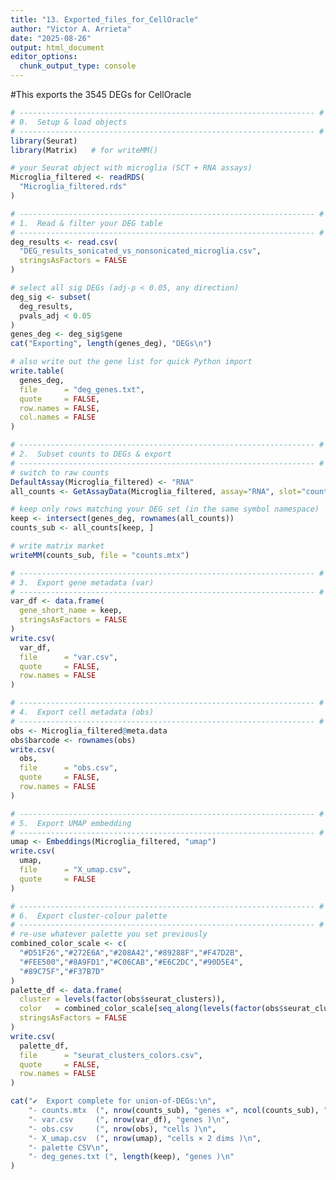 ```yaml
---
title: "13. Exported_files_for_CellOracle"
author: "Victor A. Arrieta"
date: "2025-08-26"
output: html_document
editor_options: 
  chunk_output_type: console
---
```


#This exports the 3545 DEGs for CellOracle
```r
# ------------------------------------------------------------------ #
# 0.  Setup & load objects                                       
# ------------------------------------------------------------------ #
library(Seurat)
library(Matrix)   # for writeMM()

# your Seurat object with microglia (SCT + RNA assays)
Microglia_filtered <- readRDS(
  "Microglia_filtered.rds"
)

# ------------------------------------------------------------------ #
# 1.  Read & filter your DEG table                                
# ------------------------------------------------------------------ #
deg_results <- read.csv(
  "DEG_results_sonicated_vs_nonsonicated_microglia.csv",
  stringsAsFactors = FALSE
)

# select all sig DEGs (adj-p < 0.05, any direction)
deg_sig <- subset(
  deg_results,
  pvals_adj < 0.05
)
genes_deg <- deg_sig$gene
cat("Exporting", length(genes_deg), "DEGs\n")

# also write out the gene list for quick Python import
write.table(
  genes_deg,
  file      = "deg_genes.txt",
  quote     = FALSE,
  row.names = FALSE,
  col.names = FALSE
)

# ------------------------------------------------------------------ #
# 2.  Subset counts to DEGs & export                            
# ------------------------------------------------------------------ #
# switch to raw counts
DefaultAssay(Microglia_filtered) <- "RNA"
all_counts <- GetAssayData(Microglia_filtered, assay="RNA", slot="counts")

# keep only rows matching your DEG set (in the same symbol namespace)
keep <- intersect(genes_deg, rownames(all_counts))
counts_sub <- all_counts[keep, ]

# write matrix market
writeMM(counts_sub, file = "counts.mtx")

# ------------------------------------------------------------------ #
# 3.  Export gene metadata (var)                                  
# ------------------------------------------------------------------ #
var_df <- data.frame(
  gene_short_name = keep,
  stringsAsFactors = FALSE
)
write.csv(
  var_df,
  file      = "var.csv",
  quote     = FALSE,
  row.names = FALSE
)

# ------------------------------------------------------------------ #
# 4.  Export cell metadata (obs)                                  
# ------------------------------------------------------------------ #
obs <- Microglia_filtered@meta.data
obs$barcode <- rownames(obs)
write.csv(
  obs,
  file      = "obs.csv",
  quote     = FALSE,
  row.names = FALSE
)

# ------------------------------------------------------------------ #
# 5.  Export UMAP embedding                                       
# ------------------------------------------------------------------ #
umap <- Embeddings(Microglia_filtered, "umap")
write.csv(
  umap,
  file      = "X_umap.csv",
  quote     = FALSE
)

# ------------------------------------------------------------------ #
# 6.  Export cluster‐colour palette                               
# ------------------------------------------------------------------ #
# re‐use whatever palette you set previously
combined_color_scale <- c(
  "#D51F26","#272E6A","#208A42","#89288F","#F47D2B",
  "#FEE500","#8A9FD1","#C06CAB","#E6C2DC","#90D5E4",
  "#89C75F","#F37B7D"
)
palette_df <- data.frame(
  cluster = levels(factor(obs$seurat_clusters)),
  color   = combined_color_scale[seq_along(levels(factor(obs$seurat_clusters)))],
  stringsAsFactors = FALSE
)
write.csv(
  palette_df,
  file      = "seurat_clusters_colors.csv",
  quote     = FALSE,
  row.names = FALSE
)

cat("✔️  Export complete for union-of-DEGs:\n",
    "- counts.mtx  (", nrow(counts_sub), "genes ×", ncol(counts_sub), "cells )\n",
    "- var.csv     (", nrow(var_df), "genes )\n",
    "- obs.csv     (", nrow(obs), "cells )\n",
    "- X_umap.csv  (", nrow(umap), "cells × 2 dims )\n",
    "- palette CSV\n",
    "- deg_genes.txt (", length(keep), "genes )\n"
)

```